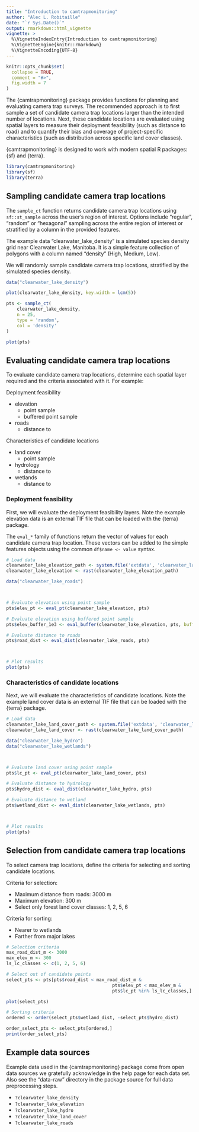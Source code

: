 ```yaml
---
title: "Introduction to camtrapmonitoring"
author: "Alec L. Robitaille"
date: "`r Sys.Date()`"
output: rmarkdown::html_vignette
vignette: >
  %\VignetteIndexEntry{Introduction to camtrapmonitoring}
  %\VignetteEngine{knitr::rmarkdown}
  %\VignetteEncoding{UTF-8}
---
```


```r
knitr::opts_chunk$set(
  collapse = TRUE,
  comment = "#>",
  fig.width = 7
)
```


<!-- ggplot2 figs with geom_sf -->

The {camtrapmonitoring} package provides functions for planning and evaluating camera
trap surveys. The recommended approach is to first sample a set of candidate 
camera trap locations larger than the intended number of locations. Next, 
these candidate locations are evaluated using spatial layers to measure their
deployment feasibility (such as distance to road) and to quantify their bias 
and coverage of project-specific characteristics (such as distribution across 
specific land cover classes). 

{camtrapmonitoring} is designed to work with modern spatial R packages: {sf} and {terra}.

```r
library(camtrapmonitoring)
library(sf)
library(terra)
```



## Sampling candidate camera trap locations

The `sample_ct` function returns candidate camera trap locations using 
`sf::st_sample` across the user's region of interest. Options include 
"regular", "random" or "hexagonal" sampling across the entire region of interest
or stratified by a column in the provided features. 

The example data "clearwater_lake_density" is a simulated species density 
grid near Clearwater Lake, Manitoba. It is a simple feature collection of 
polygons with a column named "density" (High, Medium, Low). 

We will randomly sample candidate camera trap locations, stratified by the 
simulated species density. 

```r
data("clearwater_lake_density")

plot(clearwater_lake_density, key.width = lcm(5))

pts <- sample_ct(
	clearwater_lake_density, 
	n = 25, 
	type = 'random', 
	col = 'density'
)

plot(pts)
```



## Evaluating candidate camera trap locations

To evaluate candidate camera trap locations, determine each spatial layer 
required and the criteria associated with it. For example:

Deployment feasibility

- elevation
	- point sample
	- buffered point sample
- roads
	- distance to
	
Characteristics of candidate locations

- land cover
	- point sample
- hydrology
	- distance to
- wetlands
	- distance to



### Deployment feasibility

First, we will evaluate the deployment feasibility layers. Note the example
elevation data is an external TIF file that can be loaded with the
{terra} package. 

The `eval_*` family of functions return the vector of values for each candidate
camera trap location. These vectors can be added to the simple features objects
using the common `df$name <- value` syntax. 

```r
# Load data
clearwater_lake_elevation_path <- system.file('extdata', 'clearwater_lake_elevation.tif', package = 'camtrapmonitoring')
clearwater_lake_elevation <- rast(clearwater_lake_elevation_path)

data("clearwater_lake_roads")



# Evaluate elevation using point sample
pts$elev_pt <- eval_pt(clearwater_lake_elevation, pts)

# Evaluate elevation using buffered point sample
pts$elev_buffer_1e3 <- eval_buffer(clearwater_lake_elevation, pts, buffer_size = 1e3)

# Evaluate distance to roads
pts$road_dist <- eval_dist(clearwater_lake_roads, pts)



# Plot results
plot(pts)
```



### Characteristics of candidate locations

Next, we will evaluate the characteristics of candidate locations.  Note the 
example land cover data is an external TIF file that can be loaded with the
{terra} package. 

```r
# Load data
clearwater_lake_land_cover_path <- system.file('extdata', 'clearwater_lake_land_cover.tif', package = 'camtrapmonitoring')
clearwater_lake_land_cover <- rast(clearwater_lake_land_cover_path)

data("clearwater_lake_hydro")
data("clearwater_lake_wetlands")



# Evaluate land cover using point sample
pts$lc_pt <- eval_pt(clearwater_lake_land_cover, pts)

# Evaluate distance to hydrology
pts$hydro_dist <- eval_dist(clearwater_lake_hydro, pts)

# Evaluate distance to wetland
pts$wetland_dist <- eval_dist(clearwater_lake_wetlands, pts)



# Plot results
plot(pts)
```


## Selection from candidate camera trap locations

To select camera trap locations, define the criteria for selecting and sorting 
candidate locations. 

Criteria for selection:

- Maximum distance from roads: 3000 m
- Maximum elevation: 300 m
- Select only forest land cover classes: 1, 2, 5, 6

Criteria for sorting:

- Nearer to wetlands
- Farther from major lakes

```r
# Selection criteria
max_road_dist_m <- 3000
max_elev_m <- 300
ls_lc_classes <- c(1, 2, 5, 6)

# Select out of candidate points
select_pts <- pts[pts$road_dist < max_road_dist_m &
										pts$elev_pt < max_elev_m &
										pts$lc_pt %in% ls_lc_classes,]

plot(select_pts)
```

```r
# Sorting criteria
ordered <- order(select_pts$wetland_dist, -select_pts$hydro_dist)

order_select_pts <- select_pts[ordered,]
print(order_select_pts)
```


## Example data sources

Example data used in the {camtrapmonitoring} package come from open data sources we 
gratefully acknowledge in the help page for each data set. Also see the "data-raw"
directory in the package source for full data preprocessing steps. 

- `?clearwater_lake_density`
- `?clearwater_lake_elevation`
- `?clearwater_lake_hydro`
- `?clearwater_lake_land_cover`
- `?clearwater_lake_roads`
